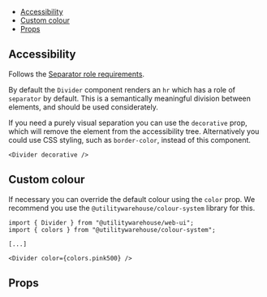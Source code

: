 


<Meta title="Web UI / Documentation / Divider" />

<DocsHeader
  componentName="Divider"
  figmaLink="https://www.figma.com/design/4FFYTLWJ2hQpj36JplQQUw/UW-Web-UI?node-id=8185-13154"
  stories={Stories}
/>

<Canvas of={Stories.KitchenSink} sourceState="none" />

- [Accessibility](#accessibility)
- [Custom colour](#custom-colour)
- [Props](#props)

## Accessibility

Follows the [Separator role requirements](https://www.w3.org/TR/wai-aria-1.2/#separator).

By default the `Divider` component renders an `hr` which has a role of
`separator` by default. This is a semantically meaningful division between
elements, and should be used considerately.

If you need a purely visual separation you can use the `decorative` prop, which
will remove the element from the accessibility tree. Alternatively you could
use CSS styling, such as `border-color`, instead of this component.

```tsx
<Divider decorative />
```

## Custom colour

If necessary you can override the default colour using the `color` prop. We
recommend you use the `@utilitywarehouse/colour-system` library for this.

```tsx
import { Divider } from "@utilitywarehouse/web-ui";
import { colors } from "@utilitywarehouse/colour-system";

[...]

<Divider color={colors.pink500} />
```

<Canvas of={Stories.CustomColor} />

## Props

<ArgTypes of={Stories} />
